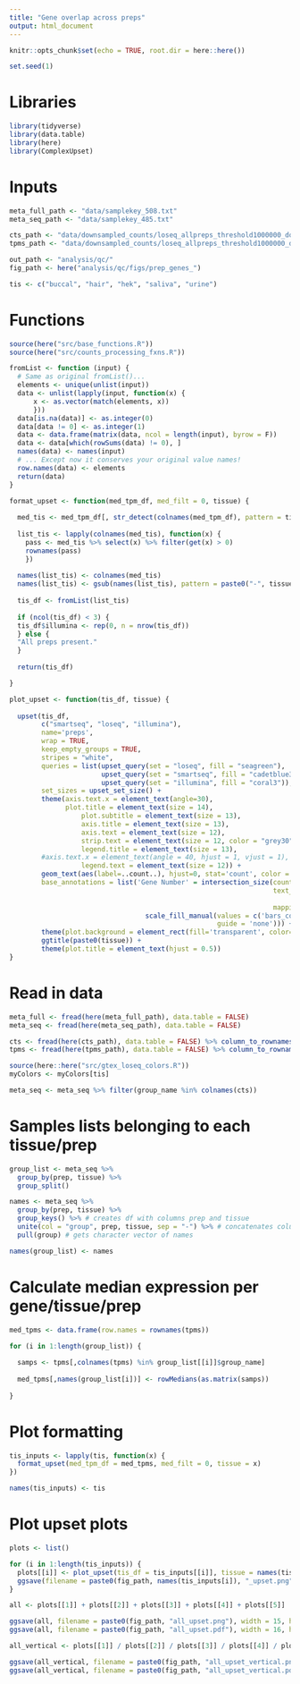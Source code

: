 ```yaml
---
title: "Gene overlap across preps"
output: html_document
---
```


```r
knitr::opts_chunk$set(echo = TRUE, root.dir = here::here())

set.seed(1)
```

# Libraries

```r
library(tidyverse)
library(data.table)
library(here)
library(ComplexUpset)
```

# Inputs

```r
meta_full_path <- "data/samplekey_508.txt"
meta_seq_path <- "data/samplekey_485.txt"

cts_path <- "data/downsampled_counts/loseq_allpreps_threshold1000000_downsampled1000000_raw.txt"
tpms_path <- "data/downsampled_counts/loseq_allpreps_threshold1000000_downsampled1000000_tpms.txt"

out_path <- "analysis/qc/"
fig_path <- here("analysis/qc/figs/prep_genes_")

tis <- c("buccal", "hair", "hek", "saliva", "urine")
```

# Functions

```r
source(here("src/base_functions.R"))
source(here("src/counts_processing_fxns.R"))

fromList <- function (input) {
  # Same as original fromList()...
  elements <- unique(unlist(input))
  data <- unlist(lapply(input, function(x) {
      x <- as.vector(match(elements, x))
      }))
  data[is.na(data)] <- as.integer(0)
  data[data != 0] <- as.integer(1)
  data <- data.frame(matrix(data, ncol = length(input), byrow = F))
  data <- data[which(rowSums(data) != 0), ]
  names(data) <- names(input)
  # ... Except now it conserves your original value names!
  row.names(data) <- elements
  return(data)
}

format_upset <- function(med_tpm_df, med_filt = 0, tissue) {
  
  med_tis <- med_tpm_df[, str_detect(colnames(med_tpm_df), pattern = tissue)]
  
  list_tis <- lapply(colnames(med_tis), function(x) {
    pass <- med_tis %>% select(x) %>% filter(get(x) > 0)
    rownames(pass)
    })
  
  names(list_tis) <- colnames(med_tis)
  names(list_tis) <- gsub(names(list_tis), pattern = paste0("-", tissue), replacement = "")
  
  tis_df <- fromList(list_tis)
  
  if (ncol(tis_df) < 3) {
  tis_df$illumina <- rep(0, n = nrow(tis_df))
  } else {
  "All preps present."
  }
  
  return(tis_df)

}

plot_upset <- function(tis_df, tissue) {
  
  upset(tis_df, 
        c("smartseq", "loseq", "illumina"), 
        name='preps', 
        wrap = TRUE,
        keep_empty_groups = TRUE,
        stripes = "white",
        queries = list(upset_query(set = "loseq", fill = "seagreen"),
                       upset_query(set = "smartseq", fill = "cadetblue3"),
                       upset_query(set = "illumina", fill = "coral3")),
        set_sizes = upset_set_size() + 
        theme(axis.text.x = element_text(angle=30),
              plot.title = element_text(size = 14),
                  plot.subtitle = element_text(size = 13),
                  axis.title = element_text(size = 13),
                  axis.text = element_text(size = 12),
                  strip.text = element_text(size = 12, color = "grey30"),
                  legend.title = element_text(size = 13),
        #axis.text.x = element_text(angle = 40, hjust = 1, vjust = 1),
                  legend.text = element_text(size = 12)) +
        geom_text(aes(label=..count..), hjust=0, stat='count', color = "white"),
        base_annotations = list('Gene Number' = intersection_size(counts = TRUE, 
                                                                  text_colors = c(on_background = "black", 
                                                                                  on_bar = "black"),
                                                                  mapping=aes(fill='bars_color')) + 
                                  scale_fill_manual(values = c('bars_color' = as.character(myColors[tissue])), 
                                                    guide = 'none'))) +
        theme(plot.background = element_rect(fill='transparent', color=NA)) +
        ggtitle(paste0(tissue)) +
        theme(plot.title = element_text(hjust = 0.5))
}
```

# Read in data

```r
meta_full <- fread(here(meta_full_path), data.table = FALSE)
meta_seq <- fread(here(meta_seq_path), data.table = FALSE)

cts <- fread(here(cts_path), data.table = FALSE) %>% column_to_rownames("V1")
tpms <- fread(here(tpms_path), data.table = FALSE) %>% column_to_rownames("V1")

source(here::here("src/gtex_loseq_colors.R"))
myColors <- myColors[tis]

meta_seq <- meta_seq %>% filter(group_name %in% colnames(cts))
```

# Samples lists belonging to each tissue/prep

```r
group_list <- meta_seq %>% 
  group_by(prep, tissue) %>% 
  group_split()

names <- meta_seq %>% 
  group_by(prep, tissue) %>% 
  group_keys() %>% # creates df with columns prep and tissue
  unite(col = "group", prep, tissue, sep = "-") %>% # concatenates columns
  pull(group) # gets character vector of names

names(group_list) <- names
```

# Calculate median expression per gene/tissue/prep

```r
med_tpms <- data.frame(row.names = rownames(tpms))

for (i in 1:length(group_list)) {
  
  samps <- tpms[,colnames(tpms) %in% group_list[[i]]$group_name]
  
  med_tpms[,names(group_list[i])] <- rowMedians(as.matrix(samps))
  
}
```

# Plot formatting

```r
tis_inputs <- lapply(tis, function(x) {
  format_upset(med_tpm_df = med_tpms, med_filt = 0, tissue = x)
})

names(tis_inputs) <- tis
```

# Plot upset plots

```r
plots <- list()

for (i in 1:length(tis_inputs)) {
  plots[[i]] <- plot_upset(tis_df = tis_inputs[[i]], tissue = names(tis_inputs[i]))
  ggsave(filename = paste0(fig_path, names(tis_inputs[i]), "_upset.png"))
}

```

```r
all <- plots[[1]] + plots[[2]] + plots[[3]] + plots[[4]] + plots[[5]]

ggsave(all, filename = paste0(fig_path, "all_upset.png"), width = 15, height = 7)
ggsave(all, filename = paste0(fig_path, "all_upset.pdf"), width = 16, height = 9, useDingbats = FALSE)
```

```r
all_vertical <- plots[[1]] / plots[[2]] / plots[[3]] / plots[[4]] / plots[[5]]

ggsave(all_vertical, filename = paste0(fig_path, "all_upset_vertical.png"), width = 7, height = 15)
ggsave(all_vertical, filename = paste0(fig_path, "all_upset_vertical.pdf"), width = 7, height = 15, useDingbats = FALSE)
```












